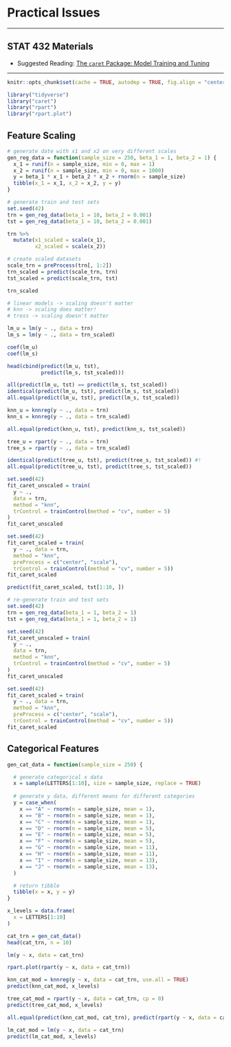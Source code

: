 # Practical Issues

***

## STAT 432 Materials

- Suggested Reading: [The `caret` Package: Model Training and Tuning](https://topepo.github.io/caret/model-training-and-tuning.html)

***

```r
knitr::opts_chunk$set(cache = TRUE, autodep = TRUE, fig.align = "center")
```

```r
library("tidyverse")
library("caret")
library("rpart")
library("rpart.plot")
```

## Feature Scaling

```r
# generate date with x1 and x2 on very different scales
gen_reg_data = function(sample_size = 250, beta_1 = 1, beta_2 = 1) {
  x_1 = runif(n = sample_size, min = 0, max = 1)
  x_2 = runif(n = sample_size, min = 0, max = 1000)
  y = beta_1 * x_1 + beta_2 * x_2 + rnorm(n = sample_size)
  tibble(x_1 = x_1, x_2 = x_2, y = y)
}
```

```r
# generate train and test sets
set.seed(42)
trn = gen_reg_data(beta_1 = 10, beta_2 = 0.001)
tst = gen_reg_data(beta_1 = 10, beta_2 = 0.001)
```

```r
trn %>% 
  mutate(x1_scaled = scale(x_1),
         x2_scaled = scale(x_2))
```

```r
# create scaled datasets
scale_trn = preProcess(trn[, 1:2])
trn_scaled = predict(scale_trn, trn)
tst_scaled = predict(scale_trn, tst)
```

```r
trn_scaled
```

```r
# linear models -> scaling doesn't matter
# knn -> scaling does matter!
# tress -> scaling doesn't matter
```

```r
lm_u = lm(y ~ ., data = trn)
lm_s = lm(y ~ ., data = trn_scaled)
```

```r
coef(lm_u)
coef(lm_s)
```

```r
head(cbind(predict(lm_u, tst),
           predict(lm_s, tst_scaled)))
```

```r
all(predict(lm_u, tst) == predict(lm_s, tst_scaled))
identical(predict(lm_u, tst), predict(lm_s, tst_scaled))
all.equal(predict(lm_u, tst), predict(lm_s, tst_scaled))
```

```r
knn_u = knnreg(y ~ ., data = trn)
knn_s = knnreg(y ~ ., data = trn_scaled)
```

```r
all.equal(predict(knn_u, tst), predict(knn_s, tst_scaled))
```

```r
tree_u = rpart(y ~ ., data = trn)
tree_s = rpart(y ~ ., data = trn_scaled)
```

```r
identical(predict(tree_u, tst), predict(tree_s, tst_scaled)) #!
all.equal(predict(tree_u, tst), predict(tree_s, tst_scaled))
```

```r
set.seed(42)
fit_caret_unscaled = train(
  y ~ .,
  data = trn,
  method = "knn",
  trControl = trainControl(method = "cv", number = 5)
)
fit_caret_unscaled
```

```r
set.seed(42)
fit_caret_scaled = train(
  y ~ ., data = trn,
  method = "knn",
  preProcess = c("center", "scale"),
  trControl = trainControl(method = "cv", number = 5))
fit_caret_scaled
```

```r
predict(fit_caret_scaled, tst[1:10, ])
```

```r
# re-generate train and test sets
set.seed(42)
trn = gen_reg_data(beta_1 = 1, beta_2 = 1)
tst = gen_reg_data(beta_1 = 1, beta_2 = 1)
```

```r
set.seed(42)
fit_caret_unscaled = train(
  y ~ .,
  data = trn,
  method = "knn",
  trControl = trainControl(method = "cv", number = 5)
)
fit_caret_unscaled
```

```r
set.seed(42)
fit_caret_scaled = train(
  y ~ ., data = trn,
  method = "knn",
  preProcess = c("center", "scale"),
  trControl = trainControl(method = "cv", number = 5))
fit_caret_scaled
```

## Categorical Features

```r
gen_cat_data = function(sample_size = 250) {

  # generate categorical x data
  x = sample(LETTERS[1:10], size = sample_size, replace = TRUE)
  
  # generate y data, different means for different categories
  y = case_when(
    x == "A" ~ rnorm(n = sample_size, mean = 1),
    x == "B" ~ rnorm(n = sample_size, mean = 1),
    x == "C" ~ rnorm(n = sample_size, mean = 1),
    x == "D" ~ rnorm(n = sample_size, mean = 5),
    x == "E" ~ rnorm(n = sample_size, mean = 5),
    x == "F" ~ rnorm(n = sample_size, mean = 5),
    x == "G" ~ rnorm(n = sample_size, mean = 11),
    x == "H" ~ rnorm(n = sample_size, mean = 11),
    x == "I" ~ rnorm(n = sample_size, mean = 13),
    x == "J" ~ rnorm(n = sample_size, mean = 13),
  )

  # return tibble
  tibble(x = x, y = y)
}
```

```r
x_levels = data.frame(
  x = LETTERS[1:10]
)
```

```r
cat_trn = gen_cat_data()
head(cat_trn, n = 10)
```

```r
lm(y ~ x, data = cat_trn)
```

```r
rpart.plot(rpart(y ~ x, data = cat_trn))
```

```r
knn_cat_mod = knnreg(y ~ x, data = cat_trn, use.all = TRUE)
predict(knn_cat_mod, x_levels)
```

```r
tree_cat_mod = rpart(y ~ x, data = cat_trn, cp = 0)
predict(tree_cat_mod, x_levels)
```

```r
all.equal(predict(knn_cat_mod, cat_trn), predict(rpart(y ~ x, data = cat_trn, cp = 0)), check.attributes = FALSE)
```


```r
lm_cat_mod = lm(y ~ x, data = cat_trn)
predict(lm_cat_mod, x_levels)
```

